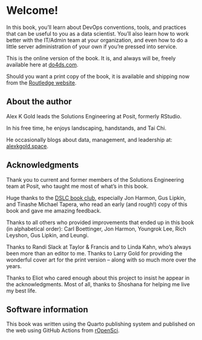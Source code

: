 # Welcome! {.unnumbered .unlisted}

In this book, you'll learn about DevOps conventions, tools, and
practices that can be useful to you as a data scientist. You'll also
learn how to work better with the IT/Admin team at your organization,
and even how to do a little server administration of your own if you're
pressed into service.

This is the online version of the book. It is, and always will be,
freely available here at [$\text{do4ds.com}$](https://do4ds.com). 

Should you want
a print copy of the book, it is available and shipping now from the [Routledge website](https://www.routledge.com/DevOps-for-Data-Science/Gold/p/book/9781032100340). 

## About the author

Alex K Gold leads the Solutions Engineering at Posit, formerly RStudio.

In his free time, he enjoys landscaping, handstands, and Tai Chi.

He occasionally blogs about data, management, and leadership at:
[$\text{alexkgold.space}$](https://alexkgold.space).

## Acknowledgments {.unnumbered}

Thank you to current and former members of the Solutions Engineering
team at Posit, who taught me most of what's in this book.

Huge thanks to the [DSLC book club](https://dslc.io/do4ds), especially Jon Harmon, Gus Lipkin,
and Tinashe Michael Tapera, who read an early (and rough!) copy of this
book and gave me amazing feedback.

Thanks to all others who provided improvements that ended up in this
book (in alphabetical order): Carl Boettinger, Jon Harmon, Youngrok Lee,
Rich Leyshon, Gus Lipkin, and Leungi.

Thanks to Randi Slack at Taylor & Francis and to Linda Kahn, who's
always been more than an editor to me. Thanks to Larry Gold for
providing the wonderful cover art for the print version – along with so
much more over the years.

Thanks to Eliot who cared enough about this project to insist he appear
in the acknowledgments. Most of all, thanks to Shoshana for helping me
live my best life.

## Software information {.unnumbered}

This book was written using the Quarto publishing system and published
on the web using GitHub Actions from
[rOpenSci](https://github.com/orchid00/actions_sandbox).
